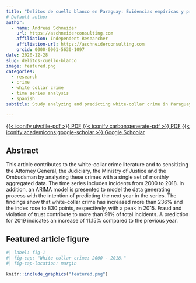 ```yaml
---
title: "Delitos de cuello blanco en Paraguay: Evidencias empíricas y predicción"
# Default author
author:
  - name: Andreas Schneider
    url: https://aschneiderconsulting.com
    affiliation: Independent Researcher
    affiliation-url: https://aschneiderconsulting.com
    orcid: 0000-0001-5630-1097
date: 2020-12-28
slug: delitos-cuello-blanco
image: featured.png
categories:
  - research 
  - crime
  - white collar crime
  - time series analysis
  - spanish
subtitle: Study analyzing and predicting white-collar crime in Paraguay with data from 2000 - 2018 and predicting the next year 2019.

---
```



[{{< iconify uiw:file-pdf >}} PDF](https://publicaciones.sociales.uba.ar/index.php/revistaparaguay/article/view/5567){.btn .btn-outline-primary}
[{{< iconify carbon:generate-pdf >}} PDF](https://publicaciones.sociales.uba.ar/index.php/revistaparaguay/article/download/5567/5184){.btn .btn-outline-primary}
[{{< iconify academicons:google-scholar >}} Google Schoolar](https://scholar.google.com/citations?view_op=view_citation&hl=en&user=SfuAT-QAAAAJ&sortby=pubdate&citation_for_view=SfuAT-QAAAAJ:qjMakFHDy7sC){.btn .btn-outline-primary}


## Abstract

This article contributes to the white-collar crime literature and to sensitizing the Attorney  General, the Judiciary, the Ministry of Justice and the Ombudsman by analyzing these crimes  with a single set of monthly aggregated data. The time series includes incidents from 2000 to  2018. In addition, an ARIMA model is presented to model the data generating process with the  intention of predicting the next year in the series. The findings show that white-collar crime has  increased more than 236% and the index rose to 830 points, respectively, with a peak in 2015.  Fraud and violation of trust contribute to more than 91% of total incidents. A prediction for  2019 indicates an increase of 11.15% compared to the previous year.


## Featured article figure

```r
#| label: fig-1
#| fig-cap: "White collar crime: 2000 - 2018."
#| fig-cap-location: margin

knitr::include_graphics("featured.png")
```
